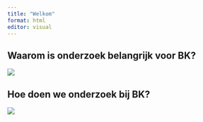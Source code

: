 ```yaml
---
title: "Welkom"
format: html
editor: visual
---
```


## Waarom is onderzoek belangrijk voor BK?

![](https://miro.medium.com/v2/resize:fit:2000/0*bdDl2hkVO8qx_zA7.png){.my-5}

## Hoe doen we onderzoek bij BK?

![](https://smartresearch.businessdatasolutions.nl/workflow.png){.my-5}

## 
